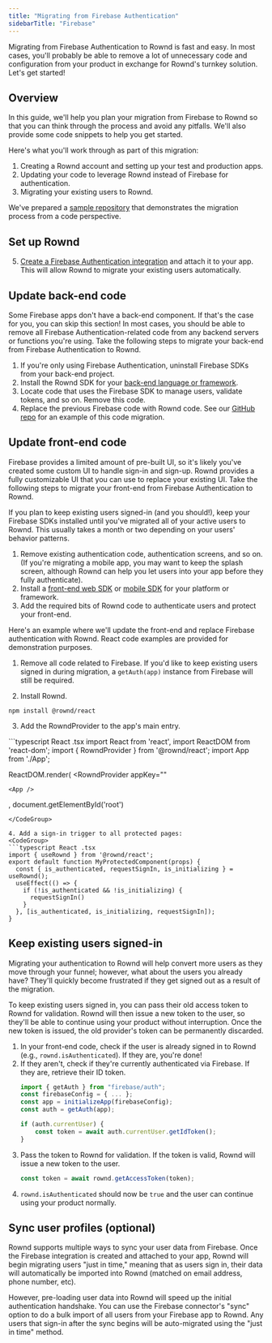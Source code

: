 ```yaml
---
title: "Migrating from Firebase Authentication"
sidebarTitle: "Firebase"
---
```

Migrating from Firebase Authentication to Rownd is fast and easy. In most cases, you'll probably be able to remove a lot of unnecessary code and configuration from your product in exchange for Rownd's turnkey solution. Let's get started!

## Overview
In this guide, we'll help you plan your migration from Firebase to Rownd so that you can think through the process and avoid any pitfalls. We'll also provide some code snippets to help you get started.

Here's what you'll work through as part of this migration:
1. Creating a Rownd account and setting up your test and production apps.
2. Updating your code to leverage Rownd instead of Firebase for authentication.
3. Migrating your existing users to Rownd.

<Note>We've prepared a [sample repository](https://github.com/rownd/migration-firebase#firebase-migration-to-rownd) that demonstrates the migration process from a code perspective.</Note>

## Set up Rownd
<Snippet file="migration/setup-rownd-steps.mdx" />

5. [Create a Firebase Authentication integration](/configuration/integrations/firebase/authentication) and attach it to your app. This will allow Rownd to migrate your existing users automatically.

## Update back-end code
<Info>
Some Firebase apps don't have a back-end component. If that's the case for you, you can skip this section!
</Info>
In most cases, you should be able to remove all Firebase Authentication-related code from any backend servers or functions you're using. Take the following steps to migrate your back-end from Firebase Authentication to Rownd.

1. If you're only using Firebase Authentication, uninstall Firebase SDKs from your back-end project.
2. Install the Rownd SDK for your [back-end language or framework](/sdk-reference/backend).
2. Locate code that uses the Firebase SDK to manage users, validate tokens, and so on. Remove this code.
3. Replace the previous Firebase code with Rownd code. See our [GitHub repo](https://github.com/rownd/migration-firebase) for an example of this code migration.

## Update front-end code
Firebase provides a limited amount of pre-built UI, so it's likely you've created some custom UI to handle sign-in and sign-up. Rownd provides a fully customizable UI that you can use to replace your existing UI. Take the following steps to migrate your front-end from Firebase Authentication to Rownd.

<Info>If you plan to keep existing users signed-in (and you should!), keep your Firebase SDKs installed until you've migrated all of your active users to Rownd. This usually takes a month or two depending on your users' behavior patterns.</Info>

1. Remove existing authentication code, authentication screens, and so on. (If you're migrating a mobile app, you may want to keep the splash screen, although Rownd can help you let users into your app before they fully authenticate).
2. Install a [front-end web SDK](/sdk-reference/web) or [mobile SDK](/sdk-reference/mobile) for your platform or framework.
3. Add the required bits of Rownd code to authenticate users and protect your front-end.

Here's an example where we'll update the front-end and replace Firebase authentication with Rownd. React code examples are provided for demonstration purposes.

1. Remove all code related to Firebase. If you'd like to keep existing users signed in during migration, a `getAuth(app)` instance from Firebase will still be required.

2. Install Rownd. 
```
npm install @rownd/react
```

3. Add the RowndProvider to the app's main entry.
<CodeGroup>
```typescript React .tsx
import React from 'react',
import ReactDOM from 'react-dom';
import { RowndProvider } from '@rownd/react';
import App from './App';

ReactDOM.render(
  <RowndProvider
    appKey="<your app key>"
  >
    <App />
  </RowndProvider>,
  document.getElementById('root')
```
</CodeGroup>

4. Add a sign-in trigger to all protected pages:
<CodeGroup>
```typescript React .tsx
import { useRownd } from '@rownd/react';
export default function MyProtectedComponent(props) {
  const { is_authenticated, requestSignIn, is_initializing } = useRownd();
  useEffect(() => {
    if (!is_authenticated && !is_initializing) {
      requestSignIn()
    }
  }, [is_authenticated, is_initializing, requestSignIn]);
}
```
</CodeGroup>

## Keep existing users signed-in
Migrating your authentication to Rownd will help convert more users as they move through your funnel; however, what about the users you already have? They'll quickly become frustrated if they get signed out as a result of the migration.

To keep existing users signed in, you can pass their old access token to Rownd for validation. Rownd will then issue a new token to the user, so they'll be able to continue using your product without interruption. Once the new token is issued, the old provider's token can be permanently discarded.

1. In your front-end code, check if the user is already signed in to Rownd (e.g., `rownd.isAuthenticated`). If they are, you're done!
2. If they aren't, check if they're currently authenticated via Firebase. If they are, retrieve their ID token.
    ```typescript
    import { getAuth } from "firebase/auth";
    const firebaseConfig = { ... };
    const app = initializeApp(firebaseConfig);
    const auth = getAuth(app);

    if (auth.currentUser) {
        const token = await auth.currentUser.getIdToken();
    }
    ```
3. Pass the token to Rownd for validation. If the token is valid, Rownd will issue a new token to the user.
    ```typescript
    const token = await rownd.getAccessToken(token);
    ```
4. `rownd.isAuthenticated` should now be `true` and the user can continue using your product normally.

## Sync user profiles (optional)
Rownd supports multiple ways to sync your user data from Firebase. Once the Firebase integration is created and attached to your app, Rownd will begin migrating users "just in time," meaning that as users sign in, their data will automatically be imported into Rownd (matched on email address, phone number, etc).

However, pre-loading user data into Rownd will speed up the initial authentication handshake. You can use the Firebase connector's "sync" option to do a bulk import of all users from your Firebase app to Rownd. Any users that sign-in after the sync begins will be auto-migrated using the "just in time" method.

<Snippet file="migration/testing.mdx" />

<Snippet file="migration/completion.mdx" />
